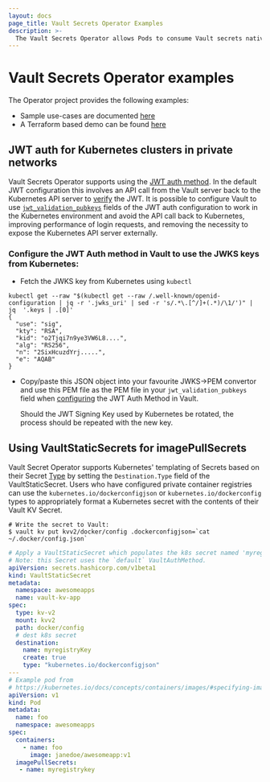 ```yaml
---
layout: docs
page_title: Vault Secrets Operator Examples
description: >-
  The Vault Secrets Operator allows Pods to consume Vault secrets natively from Kubernetes Secrets.
---
```


# Vault Secrets Operator examples

The Operator project provides the following examples:
- Sample use-cases are documented [here](https://github.com/hashicorp/vault-secrets-operator#samples)
- A Terraform based demo can be found [here](https://github.com/hashicorp/vault-secrets-operator/tree/main/demo)

## JWT auth for Kubernetes clusters in private networks

Vault Secrets Operator supports using the [JWT auth method](/vault/docs/platform/k8s/vso/api-reference#vaultauthconfigjwt).
In the default JWT configuration this involves an API call from the Vault server back to the Kubernetes API server to [verify](/vault/docs/auth/jwt#jwt-verification) the JWT.
It is possible to configure Vault to use [`jwt_validation_pubkeys`](/vault/api-docs/auth/jwt#jwt_validation_pubkeys) fields of the JWT auth configuration
to work in the Kubernetes environment and avoid the API call back to Kubernetes, improving performance of login requests,
and removing the necessity to expose the Kubernetes API server externally.

### Configure the JWT Auth method in Vault to use the JWKS keys from Kubernetes:

* Fetch the JWKS key from Kubernetes using `kubectl`

```shell-session
kubectl get --raw "$(kubectl get --raw /.well-known/openid-configuration | jq -r '.jwks_uri' | sed -r 's/.*\.[^/]+(.*)/\1/')" | jq  '.keys | .[0]'
{
  "use": "sig",
  "kty": "RSA",
  "kid": "o2Tjqi7n9ye3VW6L8....",
  "alg": "RS256",
  "n": "2SixHcuzdYrj.....",
  "e": "AQAB"
}
````

* Copy/paste this JSON object into your favourite JWKS->PEM convertor and use this PEM file as the
PEM file in your `jwt_validation_pubkeys` field when [configuring](/vault/api-docs/auth/jwt#configure) the JWT Auth Method in Vault.

  <Note title="Rotation of the JWT Signing Key in Kubernetes">
    Should the JWT Signing Key used by Kubernetes be rotated,
    the process should be repeated with the new key.
  </Note>

## Using VaultStaticSecrets for imagePullSecrets

Vault Secret Operator supports Kubernetes' templating of Secrets based on their
Secret [Type](https://kubernetes.io/docs/concepts/configuration/secret/#secret-types) by setting the
`Destination.Type` field of the VaultStaticSecret. Users who have configured private container registries
can use the `kubernetes.io/dockerconfigjson` or `kubernetes.io/dockerconfig` types to appropriately format
a Kubernetes secret with the contents of their Vault KV Secret.

```shell
# Write the secret to Vault:
$ vault kv put kvv2/docker/config .dockerconfigjson=`cat ~/.docker/config.json`
```

```yaml
# Apply a VaultStaticSecret which populates the k8s secret named 'myregistryKey' in the applications namespace
# Note: this Secret uses the `default` VaultAuthMethod.
apiVersion: secrets.hashicorp.com/v1beta1
kind: VaultStaticSecret
metadata:
  namespace: awesomeapps
  name: vault-kv-app
spec:
  type: kv-v2
  mount: kvv2
  path: docker/config
  # dest k8s secret
  destination:
    name: myregistryKey
    create: true
    type: "kubernetes.io/dockerconfigjson"
---
# Example pod from
# https://kubernetes.io/docs/concepts/containers/images/#specifying-imagepullsecrets-on-a-pod
apiVersion: v1
kind: Pod
metadata:
  name: foo
  namespace: awesomeapps
spec:
  containers:
    - name: foo
      image: janedoe/awesomeapp:v1
  imagePullSecrets:
   - name: myregistrykey
```
